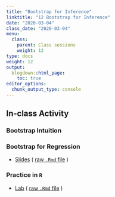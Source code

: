 ```yaml
---
title: "Bootstrap for Inference"
linktitle: "12 Bootstrap for Inference"
date: "2020-03-04"
class_date: "2020-03-04"
menu:
  class:
    parent: Class sessions
    weight: 12
type: docs
weight: 12
output:
  blogdown::html_page:
    toc: true
editor_options: 
  chunk_output_type: console
---
```


## In-class Activity

### Bootstrap Intuition

### Bootstrap for Regression
- [Slides](http://sds291.netlify.com/12/12_Lecture_Slides.html) ( [raw `.Rmd` file](http://sds291.netlify.com/12/12_Lecture_Slides.rmd) )

### Practice in `R`
- [Lab](http://sds291.netlify.com/12/Day12_InClassLab.html) ( [raw `.Rmd` file](http://sds291.netlify.com/12/Day12_InClassLab.rmd) )